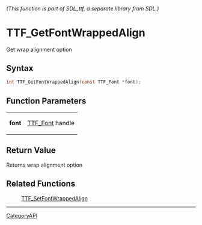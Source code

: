 ====== (This function is part of SDL_ttf, a separate library from SDL.) ======
= TTF_GetFontWrappedAlign =

Get wrap alignment option 

== Syntax ==

<syntaxhighlight lang='c'>
int TTF_GetFontWrappedAlign(const TTF_Font *font);
</syntaxhighlight>

== Function Parameters ==

{|
|'''font'''
|[[TTF_Font]] handle
|}

== Return Value ==

Returns wrap alignment option

== Related Functions ==

:[[TTF_SetFontWrappedAlign]]

----
[[CategoryAPI]]


